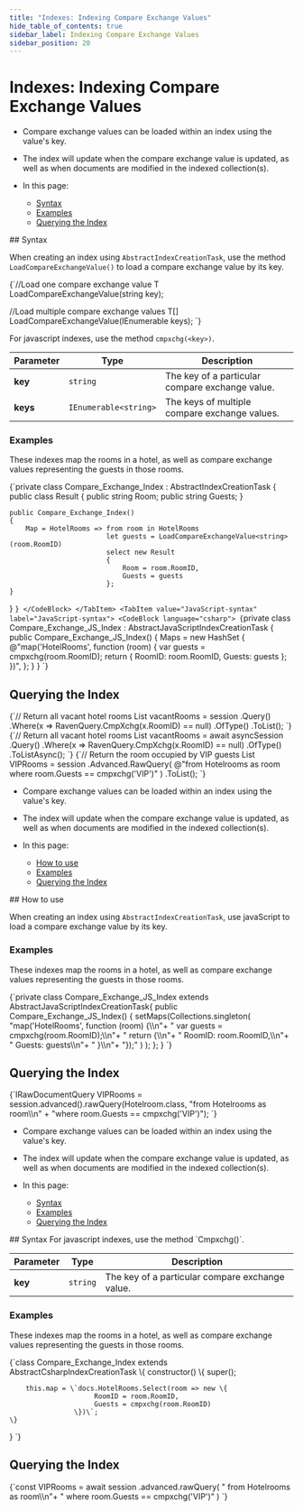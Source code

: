 ---
title: "Indexes: Indexing Compare Exchange Values"
hide_table_of_contents: true
sidebar_label: Indexing Compare Exchange Values
sidebar_position: 20
---




# Indexes: Indexing Compare Exchange Values
<LanguageSwitcher supportedLanguages={supportedLanguages} />
<LanguageContent language="csharp">

<Admonition type="note" title="Note">

* Compare exchange values can be loaded within an index using the value's key.  

* The index will update when the compare exchange value is updated, as well 
as when documents are modified in the indexed collection(s).  

* In this page:  
  * [Syntax](../indexes/indexing-compare-exchange-values.mdx#syntax)  
  * [Examples](../indexes/indexing-compare-exchange-values.mdx#examples)  
  * [Querying the Index](../indexes/indexing-compare-exchange-values.mdx#querying-the-index)  

</Admonition>
## Syntax

When creating an index using `AbstractIndexCreationTask`, use the method 
`LoadCompareExchangeValue()` to load a compare exchange value by its key.  

<TabItem value="methods" label="methods">
<CodeBlock language="csharp">
{`//Load one compare exchange value
T LoadCompareExchangeValue<T>(string key);

//Load multiple compare exchange values
T[] LoadCompareExchangeValue<T>(IEnumerable<string> keys);
`}
</CodeBlock>
</TabItem>

For javascript indexes, use the method `cmpxchg(<key>)`.

| Parameter | Type | Description |
| - | - | - |
| **key** | `string` | The key of a particular compare exchange value. |
| **keys** | `IEnumerable<string>` | The keys of multiple compare exchange values. |


### Examples

These indexes map the rooms in a hotel, as well as compare exchange values 
representing the guests in those rooms.  

<Tabs groupId='languageSyntax'>
<TabItem value="LINQ-syntax" label="LINQ-syntax">
<CodeBlock language="csharp">
{`private class Compare_Exchange_Index : AbstractIndexCreationTask<HotelRoom>
{
    public class Result
    {
        public string Room;
        public string Guests;
    }

    public Compare_Exchange_Index()
    {
        Map = HotelRooms => from room in HotelRooms
                            let guests = LoadCompareExchangeValue<string>(room.RoomID)
                            select new Result
                            {
                                Room = room.RoomID,
                                Guests = guests
                            };
    }
}
`}
</CodeBlock>
</TabItem>
<TabItem value="JavaScript-syntax" label="JavaScript-syntax">
<CodeBlock language="csharp">
{`private class Compare_Exchange_JS_Index : AbstractJavaScriptIndexCreationTask
{
    public Compare_Exchange_JS_Index()
    {
        Maps = new HashSet<string>
        {
            @"map('HotelRooms', function (room) { 
                var guests = cmpxchg(room.RoomID); 
                return { 
                    RoomID: room.RoomID, 
                    Guests: guests 
                };
            })",
        };
    }
}
`}
</CodeBlock>
</TabItem>
</Tabs>



## Querying the Index

<Tabs groupId='languageSyntax'>
<TabItem value="Sync" label="Sync">
<CodeBlock language="csharp">
{`// Return all vacant hotel rooms
List<HotelRoom> vacantRooms = session
    .Query<HotelRoom, Compare_Exchange_Index>()
    .Where(x => RavenQuery.CmpXchg<string>(x.RoomID) == null)
    .OfType<HotelRoom>()
    .ToList();
`}
</CodeBlock>
</TabItem>
<TabItem value="Async" label="Async">
<CodeBlock language="csharp">
{`// Return all vacant hotel rooms
List<HotelRoom> vacantRooms = await asyncSession
    .Query<HotelRoom, Compare_Exchange_Index>()
    .Where(x => RavenQuery.CmpXchg<string>(x.RoomID) == null)
    .OfType<HotelRoom>()
    .ToListAsync();
`}
</CodeBlock>
</TabItem>
<TabItem value="RawQuery" label="RawQuery">
<CodeBlock language="csharp">
{`// Return the room occupied by VIP guests
List<HotelRoom> VIPRooms = session
    .Advanced.RawQuery<HotelRoom>(
        @"from Hotelrooms as room
        where room.Guests == cmpxchg('VIP')"
    )
    .ToList();
`}
</CodeBlock>
</TabItem>
</Tabs>




</LanguageContent>
<LanguageContent language="java">

<Admonition type="note" title="Note">

* Compare exchange values can be loaded within an index using the value's key.  

* The index will update when the compare exchange value is updated, as well 
as when documents are modified in the indexed collection(s).  

* In this page:  
  * [How to use](../indexes/indexing-compare-exchange-values.mdx#how-to-use)  
  * [Examples](../indexes/indexing-compare-exchange-values.mdx#examples)  
  * [Querying the Index](../indexes/indexing-compare-exchange-values.mdx#querying-the-index)  

</Admonition>
## How to use 

When creating an index using `AbstractIndexCreationTask`, use javaScript 
to load a compare exchange value by its key.  



### Examples

These indexes map the rooms in a hotel, as well as compare exchange values 
representing the guests in those rooms.  


<Tabs groupId='languageSyntax'>
<TabItem value="JavaScript-syntax" label="JavaScript-syntax">
<CodeBlock language="java">
{`private class Compare_Exchange_JS_Index extends AbstractJavaScriptIndexCreationTask{
    public Compare_Exchange_JS_Index()
    {
        setMaps(Collections.singleton(
                "map('HotelRooms', function (room) {\\n"+
                "   var guests = cmpxchg(room.RoomID);\\n"+
                "   return {\\n"+
                "       RoomID: room.RoomID,\\n"+
                "       Guests: guests\\n"+
                "   }\\n"+
                "});"
                )
        );
    };
}
`}
</CodeBlock>
</TabItem>
</Tabs>



## Querying the Index

<Tabs groupId='languageSyntax'>
<TabItem value="RawQuery" label="RawQuery">
<CodeBlock language="java">
{`IRawDocumentQuery<Hotelroom> VIPRooms = session.advanced().rawQuery(Hotelroom.class,
    "from Hotelrooms as room\\n" +
        "where room.Guests == cmpxchg('VIP')");
`}
</CodeBlock>
</TabItem>
</Tabs>




</LanguageContent>
<LanguageContent language="nodejs">

<Admonition type="note" title="Note">

* Compare exchange values can be loaded within an index using the value's key.  

* The index will update when the compare exchange value is updated, as well 
as when documents are modified in the indexed collection(s).  

* In this page:  
  * [Syntax](../indexes/indexing-compare-exchange-values.mdx#syntax)  
  * [Examples](../indexes/indexing-compare-exchange-values.mdx#examples)  
  * [Querying the Index](../indexes/indexing-compare-exchange-values.mdx#querying-the-index)  

</Admonition>
## Syntax
For javascript indexes, use the method `Cmpxchg(<key>)`.

| Parameter | Type | Description |
| - | - | - |
| **key** | `string` | The key of a particular compare exchange value. |


### Examples

These indexes map the rooms in a hotel, as well as compare exchange values 
representing the guests in those rooms.  

<TabItem value="index_1" label="index_1">
<CodeBlock language="js">
{`class Compare_Exchange_Index extends AbstractCsharpIndexCreationTask \{
    constructor() \{
        super();

        this.map = \`docs.HotelRooms.Select(room => new \{ 
                         RoomID = room.RoomID,     
                         Guests = cmpxchg(room.RoomID)
                    \})\`;
    \}
\}
`}
</CodeBlock>
</TabItem>



## Querying the Index

<TabItem value="query_2" label="query_2">
<CodeBlock language="js">
{`const VIPRooms = await session
    .advanced.rawQuery<HotelRoom>(
    "   from Hotelrooms as room\\n"+
    "   where room.Guests == cmpxchg('VIP')"
)
`}
</CodeBlock>
</TabItem>




</LanguageContent>

<!---
### Client-API
- [Compare Exchange Overview](../client-api/operations/compare-exchange/overview)

### Indexes
- [What Are Indexes](../indexes/what-are-indexes)
- [Creating and Deploying Indexes](../indexes/creating-and-deploying)


-->